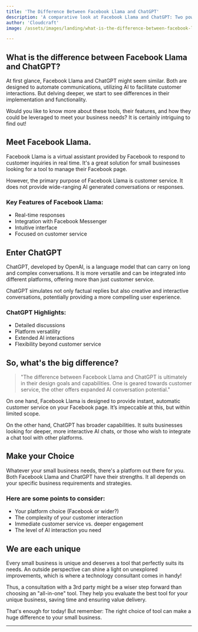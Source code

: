 ```yaml
---
title: 'The Difference Between Facebook Llama and ChatGPT'
description: 'A comparative look at Facebook Llama and ChatGPT: Two powerful tools for your small business'
author: 'Cloudcraft' 
image: /assets/images/landing/what-is-the-difference-between-facebook-llama-and-chatgpt.jpg

---
```


## What is the difference between Facebook Llama and ChatGPT?

At first glance, Facebook Llama and ChatGPT might seem similar. Both are designed to automate communications, utilizing AI to facilitate customer interactions. But delving deeper, we start to see differences in their implementation and functionality.

Would you like to know more about these tools, their features, and how they could be leveraged to meet your business needs? It is certainly intriguing to find out!

<ServicesBlurb />

## Meet Facebook Llama.

Facebook Llama is a virtual assistant provided by Facebook to respond to customer inquiries in real time. It's a great solution for small businesses looking for a tool to manage their Facebook page.

However, the primary purpose of Facebook Llama is customer service. It does not provide wide-ranging AI generated conversations or responses.

### Key Features of Facebook Llama:

 * Real-time responses
 * Integration with Facebook Messenger
 * Intuitive interface
 * Focused on customer service
  
## Enter ChatGPT

ChatGPT, developed by OpenAI, is a language model that can carry on long and complex conversations. It is more versatile and can be integrated into different platforms, offering more than just customer service.

ChatGPT simulates not only factual replies but also creative and interactive conversations, potentially providing a more compelling user experience.

### ChatGPT Highlights:

 * Detailed discussions
 * Platform versatility
 * Extended AI interactions
 * Flexibility beyond customer service
 
<GetStartedBlurb />

## So, what's the big difference?

<blockquote>
"The difference between Facebook Llama and ChatGPT is ultimately in their design goals and capabilities. One is geared towards customer service, the other offers expanded AI conversation potential."
</blockquote>

On one hand, Facebook Llama is designed to provide instant, automatic customer service on your Facebook page. It’s impeccable at this, but within limited scope.

On the other hand, ChatGPT has broader capabilities. It suits businesses looking for deeper, more interactive AI chats, or those who wish to integrate a chat tool with other platforms.

## Make your Choice

Whatever your small business needs, there's a platform out there for you. Both Facebook Llama and ChatGPT have their strengths. It all depends on your specific business requirements and strategies.

### Here are some points to consider:

 * Your platform choice (Facebook or wider?)
 * The complexity of your customer interaction
 * Immediate customer service vs. deeper engagement
 * The level of AI interaction you need

## We are each unique

Every small business is unique and deserves a tool that perfectly suits its needs. An outside perspective can shine a light on unexplored improvements, which is where a technology consultant comes in handy!

Thus, a consultation with a 3rd party might be a wiser step forward than choosing an "all-in-one" tool. They help you evaluate the best tool for your unique business, saving time and ensuring value delivery. 

That's enough for today! But remember: The right choice of tool can make a huge difference to your small business.

---
